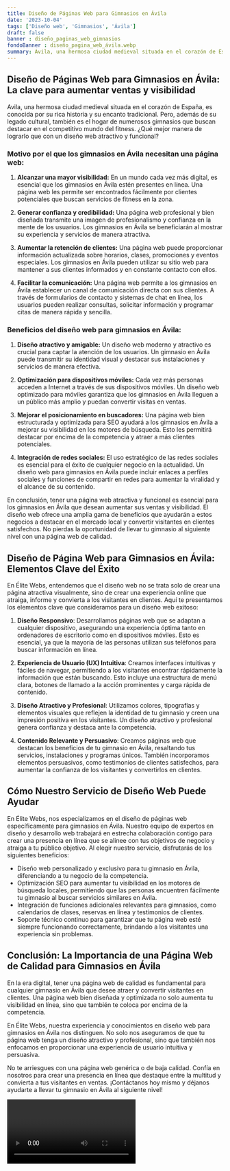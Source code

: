 ```yaml
---
title: Diseño de Páginas Web para Gimnasios en Ávila
date: '2023-10-04'
tags: ['Diseño web', 'Gimnasios', 'Ávila']
draft: false
banner : diseño_paginas_web_gimnasios
fondoBanner : diseño_pagina_web_ávila.webp
summary: Avila, una hermosa ciudad medieval situada en el corazón de España, es conocida por su rica historia y su encanto tradicional. Pero, además de su legado cultural, también es el hogar de numerosos gimnasios que buscan destacar en el competitivo mundo del fitness. ¿Qué mejor manera de lograrlo que con un diseño web atractivo y funcional?
---
```


## Diseño de Páginas Web para Gimnasios en Ávila: La clave para aumentar ventas y visibilidad

Avila, una hermosa ciudad medieval situada en el corazón de España, es conocida por su rica historia y su encanto tradicional. Pero, además de su legado cultural, también es el hogar de numerosos gimnasios que buscan destacar en el competitivo mundo del fitness. ¿Qué mejor manera de lograrlo que con un diseño web atractivo y funcional?

### Motivo por el que los gimnasios en Ávila necesitan una página web:

1. **Alcanzar una mayor visibilidad:** En un mundo cada vez más digital, es esencial que los gimnasios en Ávila estén presentes en línea. Una página web les permite ser encontrados fácilmente por clientes potenciales que buscan servicios de fitness en la zona.

2. **Generar confianza y credibilidad:** Una página web profesional y bien diseñada transmite una imagen de profesionalismo y confianza en la mente de los usuarios. Los gimnasios en Ávila se beneficiarán al mostrar su experiencia y servicios de manera atractiva.

3. **Aumentar la retención de clientes:** Una página web puede proporcionar información actualizada sobre horarios, clases, promociones y eventos especiales. Los gimnasios en Ávila pueden utilizar su sitio web para mantener a sus clientes informados y en constante contacto con ellos.

4. **Facilitar la comunicación:** Una página web permite a los gimnasios en Ávila establecer un canal de comunicación directa con sus clientes. A través de formularios de contacto y sistemas de chat en línea, los usuarios pueden realizar consultas, solicitar información y programar citas de manera rápida y sencilla.

### Beneficios del diseño web para gimnasios en Ávila:

1. **Diseño atractivo y amigable:** Un diseño web moderno y atractivo es crucial para captar la atención de los usuarios. Un gimnasio en Ávila puede transmitir su identidad visual y destacar sus instalaciones y servicios de manera efectiva.

2. **Optimización para dispositivos móviles:** Cada vez más personas acceden a Internet a través de sus dispositivos móviles. Un diseño web optimizado para móviles garantiza que los gimnasios en Ávila lleguen a un público más amplio y puedan convertir visitas en ventas.

3. **Mejorar el posicionamiento en buscadores:** Una página web bien estructurada y optimizada para SEO ayudará a los gimnasios en Ávila a mejorar su visibilidad en los motores de búsqueda. Esto les permitirá destacar por encima de la competencia y atraer a más clientes potenciales.

4. **Integración de redes sociales:** El uso estratégico de las redes sociales es esencial para el éxito de cualquier negocio en la actualidad. Un diseño web para gimnasios en Ávila puede incluir enlaces a perfiles sociales y funciones de compartir en redes para aumentar la viralidad y el alcance de su contenido.

En conclusión, tener una página web atractiva y funcional es esencial para los gimnasios en Ávila que desean aumentar sus ventas y visibilidad. El diseño web ofrece una amplia gama de beneficios que ayudarán a estos negocios a destacar en el mercado local y convertir visitantes en clientes satisfechos. No pierdas la oportunidad de llevar tu gimnasio al siguiente nivel con una página web de calidad.

<GifSeo />

<Cta />

## Diseño de Página Web para Gimnasios en Ávila: Elementos Clave del Éxito

En Élite Webs, entendemos que el diseño web no se trata solo de crear una página atractiva visualmente, sino de crear una experiencia online que atraiga, informe y convierta a los visitantes en clientes. Aquí te presentamos los elementos clave que consideramos para un diseño web exitoso:

1. **Diseño Responsivo**: Desarrollamos páginas web que se adaptan a cualquier dispositivo, asegurando una experiencia óptima tanto en ordenadores de escritorio como en dispositivos móviles. Esto es esencial, ya que la mayoría de las personas utilizan sus teléfonos para buscar información en línea.

2. **Experiencia de Usuario (UX) Intuitiva**: Creamos interfaces intuitivas y fáciles de navegar, permitiendo a los visitantes encontrar rápidamente la información que están buscando. Esto incluye una estructura de menú clara, botones de llamado a la acción prominentes y carga rápida de contenido.

3. **Diseño Atractivo y Profesional**: Utilizamos colores, tipografías y elementos visuales que reflejen la identidad de tu gimnasio y creen una impresión positiva en los visitantes. Un diseño atractivo y profesional genera confianza y destaca ante la competencia.

4. **Contenido Relevante y Persuasivo**: Creamos páginas web que destacan los beneficios de tu gimnasio en Ávila, resaltando tus servicios, instalaciones y programas únicos. También incorporamos elementos persuasivos, como testimonios de clientes satisfechos, para aumentar la confianza de los visitantes y convertirlos en clientes.

## Cómo Nuestro Servicio de Diseño Web Puede Ayudar

En Élite Webs, nos especializamos en el diseño de páginas web específicamente para gimnasios en Ávila. Nuestro equipo de expertos en diseño y desarrollo web trabajará en estrecha colaboración contigo para crear una presencia en línea que se alinee con tus objetivos de negocio y atraiga a tu público objetivo. Al elegir nuestro servicio, disfrutarás de los siguientes beneficios:

- Diseño web personalizado y exclusivo para tu gimnasio en Ávila, diferenciando a tu negocio de la competencia.
- Optimización SEO para aumentar tu visibilidad en los motores de búsqueda locales, permitiendo que las personas encuentren fácilmente tu gimnasio al buscar servicios similares en Ávila.
- Integración de funciones adicionales relevantes para gimnasios, como calendarios de clases, reservas en línea y testimonios de clientes.
- Soporte técnico continuo para garantizar que tu página web esté siempre funcionando correctamente, brindando a los visitantes una experiencia sin problemas.

## Conclusión: La Importancia de una Página Web de Calidad para Gimnasios en Ávila

En la era digital, tener una página web de calidad es fundamental para cualquier gimnasio en Ávila que desee atraer y convertir visitantes en clientes. Una página web bien diseñada y optimizada no solo aumenta tu visibilidad en línea, sino que también te coloca por encima de la competencia.

En Élite Webs, nuestra experiencia y conocimientos en diseño web para gimnasios en Ávila nos distinguen. No solo nos aseguramos de que tu página web tenga un diseño atractivo y profesional, sino que también nos enfocamos en proporcionar una experiencia de usuario intuitiva y persuasiva.

No te arriesgues con una página web genérica o de baja calidad. Confía en nosotros para crear una presencia en línea que destaque entre la multitud y convierta a tus visitantes en ventas. ¡Contáctanos hoy mismo y déjanos ayudarte a llevar tu gimnasio en Ávila al siguiente nivel!

<Video />

<CtaBot job='Gimnasios' city='Ávila'/>

<Gmaps query='Ávila+españa+maps' />